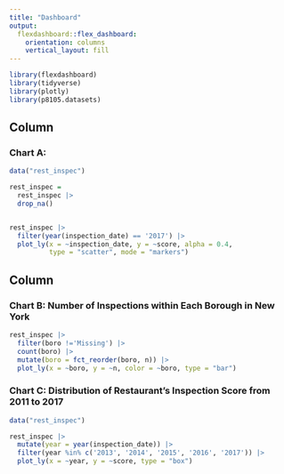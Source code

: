 ```yaml
---
title: "Dashboard"
output: 
  flexdashboard::flex_dashboard:
    orientation: columns
    vertical_layout: fill
---
```


```r
library(flexdashboard)
library(tidyverse)
library(plotly)
library(p8105.datasets)
```

Column {data-width=650}
-----------------------------------------------------------------------

### Chart A: 

```r
data("rest_inspec")

rest_inspec = 
  rest_inspec |> 
  drop_na() 


rest_inspec |> 
  filter(year(inspection_date) == '2017') |> 
  plot_ly(x = ~inspection_date, y = ~score, alpha = 0.4,
          type = "scatter", mode = "markers")
```

Column {data-width=350}
-----------------------------------------------------------------------

### Chart B: Number of Inspections within Each Borough in New York

```r
rest_inspec |> 
  filter(boro !='Missing') |> 
  count(boro) |> 
  mutate(boro = fct_reorder(boro, n)) |>
  plot_ly(x = ~boro, y = ~n, color = ~boro, type = "bar")
```

### Chart C: Distribution of Restaurant’s Inspection Score from 2011 to 2017

```r
data("rest_inspec")

rest_inspec |> 
  mutate(year = year(inspection_date)) |> 
  filter(year %in% c('2013', '2014', '2015', '2016', '2017')) |> 
  plot_ly(x = ~year, y = ~score, type = "box")
```

